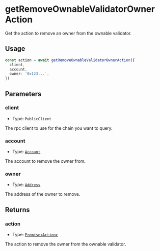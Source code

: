 # getRemoveOwnableValidatorOwnerAction

Get the action to remove an owner from the ownable validator.

## Usage

```typescript copy
const action = await getRemoveOwnableValidatorOwnerAction({
  client,
  account,
  owner: '0x123...',
})
```

## Parameters

### client

- Type: `PublicClient`

The rpc client to use for the chain you want to query.

### account

- Type: [`Account`](/module-sdk/glossary/types#account)

The account to remove the owner from.

### owner

- Type: [`Address`](https://viem.sh/docs/glossary/types#address)

The address of the owner to remove.

## Returns

### action

- Type: [`Promise<Action>`](/module-sdk/glossary/types#action)

The action to remove the owner from the ownable validator.
